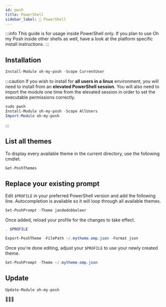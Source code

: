 ```yaml
---
id: pwsh
title: PowerShell
sidebar_label: 🐚 PowerShell
---
```



:::info
This guide is for usage inside PowerShell only. If you plan to use Oh my Posh inside other shells as well,
have a look at the platform specific install instructions.
:::

## Installation

```powershell
Install-Module oh-my-posh -Scope CurrentUser
```

:::caution
If you wish to install for **all users in a linux** environment, you will need to install from an **elevated PowerShell session**.
You will also need to import the module one time from the elevated session in order to set the executable permissions correctly.

```powershell
sudo pwsh
Install-Module oh-my-posh -Scope AllUsers
Import-Module oh-my-posh
```
:::

## List all themes

To display every available theme in the current directory, use the following
cmdlet.

```powershell
Get-PoshThemes
```

## Replace your existing prompt

Edit `$PROFILE` in your preferred PowerShell version and add the following line. Autocompletion is available so it will loop
through all available themes.

```powershell
Set-PoshPrompt -Theme jandedobbeleer
```

Once added, reload your profile for the changes to take effect.

```powershell
. $PROFILE
```

<Customize />

```powershell
Export-PoshTheme -FilePath ~/.mytheme.omp.json -Format json
```

Once you're done editing, adjust your `$PROFILE` to use your newly created theme.

```powershell
Set-PoshPrompt -Theme ~/.mytheme.omp.json
```

## Update

```powershell
Update-Module oh-my-posh
```

🎉🎉🎉

[scoop]: https://scoop.sh/
[wt]: https://github.com/microsoft/terminal
[powershell]: https://www.powershellgallery.com/packages/oh-my-posh
[configuration]: /docs/configure
